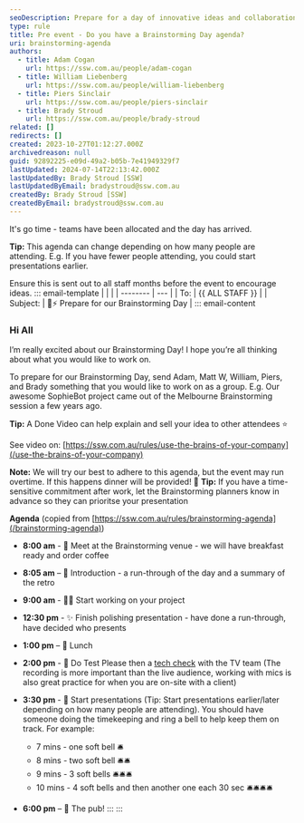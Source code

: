 ```yaml
---
seoDescription: Prepare for a day of innovative ideas and collaboration at our Brainstorming Day, where teams will work together to develop and present their projects.
type: rule
title: Pre event - Do you have a Brainstorming Day agenda?
uri: brainstorming-agenda
authors:
  - title: Adam Cogan
    url: https://ssw.com.au/people/adam-cogan
  - title: William Liebenberg
    url: https://ssw.com.au/people/william-liebenberg
  - title: Piers Sinclair
    url: https://ssw.com.au/people/piers-sinclair
  - title: Brady Stroud
    url: https://ssw.com.au/people/brady-stroud
related: []
redirects: []
created: 2023-10-27T01:12:27.000Z
archivedreason: null
guid: 92892225-e09d-49a2-b05b-7e41949329f7
lastUpdated: 2024-07-14T22:13:42.000Z
lastUpdatedBy: Brady Stroud [SSW]
lastUpdatedByEmail: bradystroud@ssw.com.au
createdBy: Brady Stroud [SSW]
createdByEmail: bradystroud@ssw.com.au
---
```


It's go time - teams have been allocated and the day has arrived.

**Tip:** This agenda can change depending on how many people are attending. E.g. If you have fewer people attending, you could start presentations earlier.

Ensure this is sent out to all staff months before the event to encourage ideas.
::: email-template
| | |
| -------- | --- |
| To: | &#123;&#123; ALL STAFF &#125;&#125; |
| Subject: | 🧠⚡️ Prepare for our Brainstorming Day |
::: email-content

### Hi All

I’m really excited about our Brainstorming Day! I hope you’re all thinking about what you would like to work on.

To prepare for our Brainstorming Day, send Adam, Matt W, William, Piers, and Brady something that you would like to work on as a group.
E.g. Our awesome SophieBot project came out of the Melbourne Brainstorming session a few years ago.

**Tip:** A Done Video can help explain and sell your idea to other attendees ⭐

See video on: [https://ssw.com.au/rules/use-the-brains-of-your-company](/use-the-brains-of-your-company)

**Note:** We will try our best to adhere to this agenda, but the event may run overtime. If this happens dinner will be provided! 🍕
**Tip:** If you have a time-sensitive commitment after work, let the Brainstorming planners know in advance so they can prioritse your presentation

**Agenda** (copied from [https://ssw.com.au/rules/brainstorming-agenda](/brainstorming-agenda))

* **8:00 am** - 🤝 Meet at the Brainstorming venue - we will have breakfast ready and order coffee
* **8:05 am** – 🙋 Introduction - a run-through of the day and a summary of the retro
* **9:00 am** - 🧑‍💻 Start working on your project
* **12:30 pm** - ✨ Finish polishing presentation - have done a run-through, have decided who presents
* **1:00 pm** – 🍴 Lunch
* **2:00 pm** - 🧪 Do Test Please then a [tech check](/tech-check) with the TV team (The recording is more important than the live audience, working with mics is also great practice for when you are on-site with a client)
* **3:30 pm** - 🎤 Start presentations (Tip: Start presentations earlier/later depending on how many people are attending). You should have someone doing the timekeeping and ring a bell to help keep them on track. For example:

  * 7 mins - one soft bell 🛎️
  * 8 mins - two soft bell 🛎️🛎️
  * 9 mins - 3 soft bells 🛎️🛎️🛎️
  * 10 mins - 4 soft bells and then another one each 30 sec 🛎️🛎️🛎️🛎️

* **6:00 pm** – 🍻 The pub!
:::
:::
